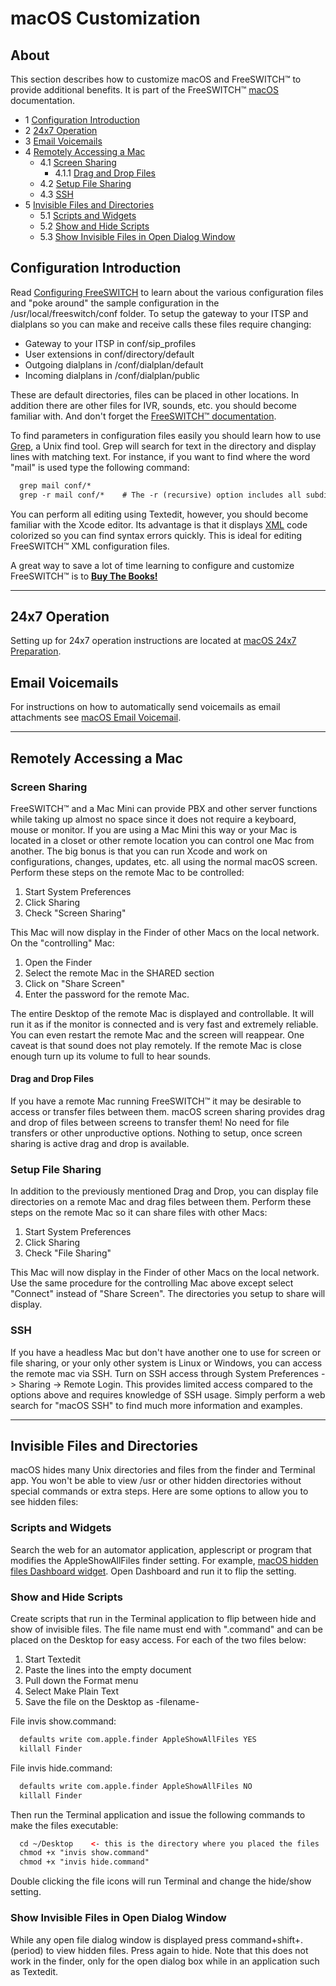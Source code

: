 
# macOS Customization 

 

## About

This section describes how to customize macOS and FreeSWITCH™ to provide additional benefits. It is part of the FreeSWITCH™ [macOS](./index.mdx#about) documentation.

* 1 [Configuration Introduction](#configuration-introduction)
* 2 [24x7 Operation](#24x7-operation)
* 3 [Email Voicemails](#email-voicemails)
* 4 [Remotely Accessing a Mac](#remotely-accessing-a-mac)  
   * 4.1 [Screen Sharing](#screen-sharing)  
      * 4.1.1 [Drag and Drop Files](#drag-and-drop-files)  
   * 4.2 [Setup File Sharing](#setup-file-sharing)  
   * 4.3 [SSH](#ssh)
* 5 [Invisible Files and Directories](#invisible-files-and-directories)  
   * 5.1 [Scripts and Widgets](#scripts-and-widgets)  
   * 5.2 [Show and Hide Scripts](#show-and-hide-scripts)  
   * 5.3 [Show Invisible Files in Open Dialog Window](#show-invisible-files-in-open-dialog-window)

## Configuration Introduction

Read [Configuring FreeSWITCH](../../Configuration/Configuring-FreeSWITCH/index.mdx#set) to learn about the various configuration files and "poke around" the sample configuration in the /usr/local/freeswitch/conf folder. To setup the gateway to your ITSP and dialplans so you can make and receive calls these files require changing:

* Gateway to your ITSP in conf/sip\_profiles
* User extensions in conf/directory/default
* Outgoing dialplans in /conf/dialplan/default
* Incoming dialplans in /conf/dialplan/public

These are default directories, files can be placed in other locations. In addition there are other files for IVR, sounds, etc. you should become familiar with. And don't forget the [FreeSWITCH™ documentation](../../index.mdx#books).

  
To find parameters in configuration files easily you should learn how to use [Grep](http://en.wikipedia.org/wiki/Grep), a Unix find tool. Grep will search for text in the directory and display lines with matching text. For instance, if you want to find where the word "mail" is used type the following command:

```xml
  grep mail conf/*
  grep -r mail conf/*    # The -r (recursive) option includes all subdirectories in the search.
```

  
You can perform all editing using Textedit, however, you should become familiar with the Xcode editor. Its advantage is that it displays [XML](http://en.wikipedia.org/wiki/XML) code colorized so you can find syntax errors quickly. This is ideal for editing FreeSWITCH™ XML configuration files.

  
A great way to save a lot of time learning to configure and customize FreeSWITCH™ is to **[Buy The Books!](https://www.amazon.com/s/ref=a9%5Fsc%5F1?rh=i%3Astripbooks%2Ck%3Afreeswitch&keywords=freeswitch&ie=UTF8&qid=1499207964)**

  
---

## 24x7 Operation

Setting up for 24x7 operation instructions are located at [macOS 24x7 Preparation](./macOS-24x7-Preparation_13174585.mdx#about).

## Email Voicemails

For instructions on how to automatically send voicemails as email attachments see [macOS Email Voicemail](./macOS-Email-Voicemail_13174591.mdx#about).

---

## Remotely Accessing a Mac

### Screen Sharing

FreeSWITCH™ and a Mac Mini can provide PBX and other server functions while taking up almost no space since it does not require a keyboard, mouse or monitor. If you are using a Mac Mini this way or your Mac is located in a closet or other remote location you can control one Mac from another. The big bonus is that you can run Xcode and work on configurations, changes, updates, etc. all using the normal macOS screen. Perform these steps on the remote Mac to be controlled:

1. Start System Preferences
2. Click Sharing
3. Check "Screen Sharing"

This Mac will now display in the Finder of other Macs on the local network. On the "controlling" Mac:

1. Open the Finder
2. Select the remote Mac in the SHARED section
3. Click on "Share Screen"
4. Enter the password for the remote Mac.

The entire Desktop of the remote Mac is displayed and controllable. It will run it as if the monitor is connected and is very fast and extremely reliable. You can even restart the remote Mac and the screen will reappear. One caveat is that sound does not play remotely. If the remote Mac is close enough turn up its volume to full to hear sounds.

#### Drag and Drop Files

If you have a remote Mac running FreeSWITCH™ it may be desirable to access or transfer files between them. macOS screen sharing provides drag and drop of files between screens to transfer them! No need for file transfers or other unproductive options. Nothing to setup, once screen sharing is active drag and drop is available.

### Setup File Sharing

In addition to the previously mentioned Drag and Drop, you can display file directories on a remote Mac and drag files between them. Perform these steps on the remote Mac so it can share files with other Macs:

1. Start System Preferences
2. Click Sharing
3. Check "File Sharing"

This Mac will now display in the Finder of other Macs on the local network. Use the same procedure for the controlling Mac above except select "Connect" instead of "Share Screen". The directories you setup to share will display.

### SSH

If you have a headless Mac but don't have another one to use for screen or file sharing, or your only other system is Linux or Windows, you can access the remote mac via SSH. Turn on SSH access through System Preferences -> Sharing -> Remote Login. This provides limited access compared to the options above and requires knowledge of SSH usage. Simply perform a web search for "macOS SSH" to find much more information and examples.

---

## Invisible Files and Directories

macOS hides many Unix directories and files from the finder and Terminal app. You won't be able to view /usr or other hidden directories without special commands or extra steps. Here are some options to allow you to see hidden files:

### Scripts and Widgets

Search the web for an automator application, applescript or program that modifies the AppleShowAllFiles finder setting. For example, [macOS hidden files Dashboard widget](http://mac.softpedia.com/get/Dashboard-Widgets/Webcams/Miscellaneous/Hiddenfiles-Widget.shtml). Open Dashboard and run it to flip the setting.

### Show and Hide Scripts

Create scripts that run in the Terminal application to flip between hide and show of invisible files. The file name must end with ".command" and can be placed on the Desktop for easy access. For each of the two files below:

1. Start Textedit
2. Paste the lines into the empty document
3. Pull down the Format menu
4. Select Make Plain Text
5. Save the file on the Desktop as -filename-

File invis show.command:

```xml
  defaults write com.apple.finder AppleShowAllFiles YES
  killall Finder
```

  
File invis hide.command:

```xml
  defaults write com.apple.finder AppleShowAllFiles NO
  killall Finder
```

  
Then run the Terminal application and issue the following commands to make the files executable:

```xml
  cd ~/Desktop    <- this is the directory where you placed the files
  chmod +x "invis show.command"
  chmod +x "invis hide.command"
```

Double clicking the file icons will run Terminal and change the hide/show setting.

### Show Invisible Files in Open Dialog Window

While any open file dialog window is displayed press command+shift+.(period) to view hidden files. Press again to hide. Note that this does not work in the finder, only for the open dialog box while in an application such as Textedit. 


